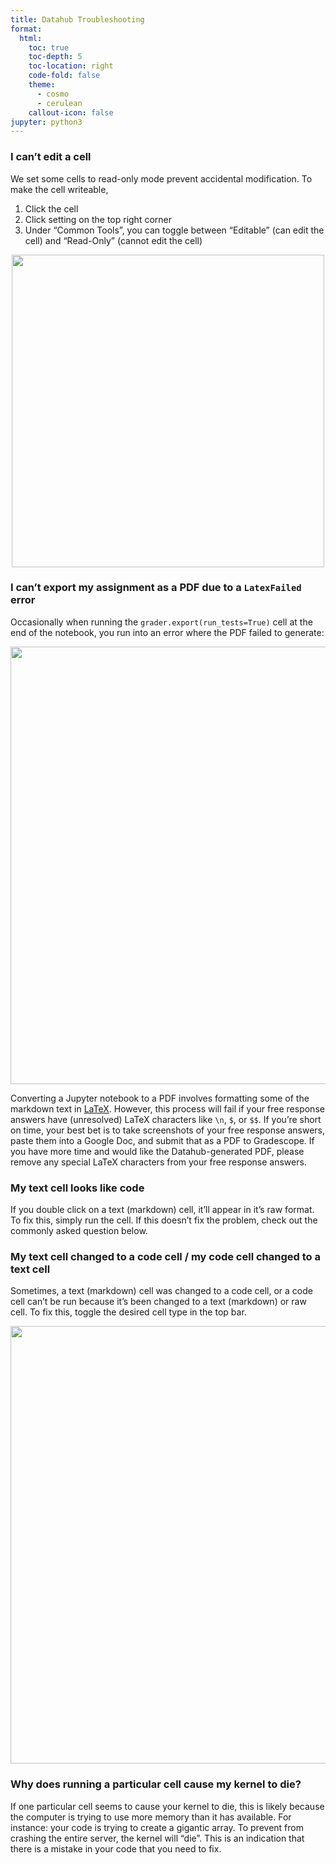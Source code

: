 ```yaml
---
title: Datahub Troubleshooting
format:
  html:
    toc: true
    toc-depth: 5
    toc-location: right
    code-fold: false
    theme:
      - cosmo
      - cerulean
    callout-icon: false
jupyter: python3
---
```


### I can’t edit a cell
We set some cells to read-only mode prevent accidental modification. To make the cell writeable,

1. Click the cell
2. Click setting on the top right corner
3. Under "Common Tools", you can toggle between "Editable" (can edit the cell) and "Read-Only" (cannot edit the cell)

<center><img src = "toggle_edit.gif" width = "500"></img></a></center>

### I can’t export my assignment as a PDF due to a `LatexFailed` error 
Occasionally when running the `grader.export(run_tests=True)` cell at the end of the notebook, you run into an error where the PDF failed to generate: 

<center><img src = "LatexError.png" width = "700"></img></a></center>

Converting a Jupyter notebook to a PDF involves formatting some of the markdown text in [LaTeX](https://www.latex-project.org/). However, this process will fail if your free response answers have (unresolved) LaTeX characters like `\n`, `$`, or `$$`. If you're short on time, your best bet is to take screenshots of your free response answers, paste them into a Google Doc, and submit that as a PDF to Gradescope. If you have more time and would like the Datahub-generated PDF, please remove any special LaTeX characters from your free response answers.

### My text cell looks like code
If you double click on a text (markdown) cell, it'll appear in it's raw format. To fix this, simply run the cell. If this doesn't fix the problem, check out the commonly asked question below.

### My text cell changed to a code cell / my code cell changed to a text cell
Sometimes, a text (markdown) cell was changed to a code cell, or a code cell can't be run because it's been changed to a text (markdown) or raw cell. To fix this, toggle the desired cell type in the top bar.

<center><img src = "toggle_cell_type.gif" width = "700"></img></a></center>

### Why does running a particular cell cause my kernel to die?
If one particular cell seems to cause your kernel to die, this is likely because the computer is trying to use more memory than it has available. For instance: your code is trying to create a gigantic array. To prevent from crashing the entire server, the kernel will “die”. This is an indication that there is a mistake in your code that you need to fix.


